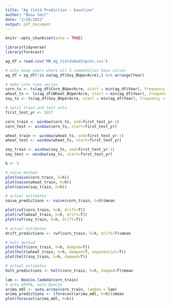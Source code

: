 ---
title: "Ag Yield Prediction - baseline"
author: "Beau Smit"
date: "2/28/2022"
output: pdf_document
---

```{r setup, include=FALSE}
knitr::opts_chunk$set(echo = TRUE)
```

```{r}
library(tidyverse)
library(forecast)
```

```{r}
ag_df = read.csv('MN_Ag_YieldsAndInputs.csv')
```

```{r}
# only keep years where all 3 commodities have values
ag_df = ag_df[!is.na(ag_df$Soy_BUperAcre),] %>% arrange(Year)

# make into time series
corn_ts <- ts(ag_df$Corn_BUperAcre, start = min(ag_df$Year), frequency = 1)
wheat_ts <- ts(ag_df$Wheat_BUperAcre, start = min(ag_df$Year), frequency = 1)
soy_ts <- ts(ag_df$Soy_BUperAcre, start = min(ag_df$Year), frequency = 1)

# split train and test sets
first_test_yr <- 2017

corn_train <- window(corn_ts, end=first_test_yr-1)
corn_test <- window(corn_ts, start=first_test_yr)

wheat_train <- window(wheat_ts, end=first_test_yr-1)
wheat_test <- window(wheat_ts, start=first_test_yr)

soy_train <- window(soy_ts, end=first_test_yr-1)
soy_test <- window(soy_ts, start=first_test_yr)
```

```{r}
h <- 5

# naive method
plot(naive(corn_train, h=h))
plot(naive(wheat_train, h=h))
plot(naive(soy_train, h=h))

# actual estimates
naive_predictions <- naive(corn_train, h=h)$mean
```

```{r}
plot(rwf(corn_train, h=h, drift=T))
plot(rwf(wheat_train, h=h, drift=T))
plot(rwf(soy_train, h=h, drift=T))

# actual estimates
drift_predictions <- rwf(corn_train, h=h, drift=T)$mean
```

```{r}
# holt method
plot(holt(corn_train, h=h, damped=T))
plot(holt(wheat_train, h=h, damped=T, exponential=T))
plot(holt(soy_train, h=h, damped=T))

# actual estimates
holt_predictions <- holt(corn_train, h=h, damped=T)$mean
```

```{r}
lam <- BoxCox.lambda(corn_train)
# auto ARIMA, auto BoxCox
arima_mdl <- auto.arima(corn_train, lambda = lam)
arima_predictions <- (forecast(arima_mdl, h=h))$mean
plot(forecast(arima_mdl, h=h))
```
